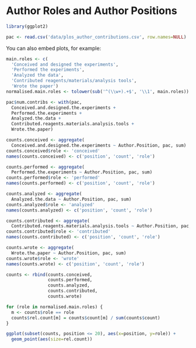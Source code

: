 Author Roles and Author Positions
========================================================

```r
library(ggplot2)

pac <- read.csv('data/plos_author_contributions.csv', row.names=NULL)
```

You can also embed plots, for example:

```r
main.roles <- c(
  'Conceived and designed the experiments',
  'Performed the experiments',
  'Analyzed the data',
  'Contributed reagents/materials/analysis tools',
  'Wrote the paper')
normalised.main.roles <- tolower(sub('^(\\w+).+$', '\\1', main.roles))

pac$num.contribs <- with(pac,
  Conceived.and.designed.the.experiments + 
  Performed.the.experiments +
  Analyzed.the.data +
  Contributed.reagents.materials.analysis.tools +
  Wrote.the.paper)

counts.conceived <- aggregate(
  Conceived.and.designed.the.experiments ~ Author.Position, pac, sum)
counts.conceived$role <- 'conceived'
names(counts.conceived) <- c('position', 'count', 'role')

counts.performed <- aggregate(
  Performed.the.experiments ~ Author.Position, pac, sum)
counts.performed$role <- 'performed'
names(counts.performed) <- c('position', 'count', 'role')

counts.analyzed <- aggregate(
  Analyzed.the.data ~ Author.Position, pac, sum)
counts.analyzed$role <- 'analyzed'
names(counts.analyzed) <- c('position', 'count', 'role')

counts.contributed <- aggregate(
  Contributed.reagents.materials.analysis.tools ~ Author.Position, pac, sum)
counts.contributed$role <- 'contributed'
names(counts.contributed) <- c('position', 'count', 'role')

counts.wrote <- aggregate(
  Wrote.the.paper ~ Author.Position, pac, sum)
counts.wrote$role <- 'wrote'
names(counts.wrote) <- c('position', 'count', 'role')

counts <- rbind(counts.conceived,
                counts.performed,
                counts.analyzed,
                counts.contributed,
                counts.wrote)

for (role in normalised.main.roles) {
  m <- counts$role == role
  counts$rel.count[m] = counts$count[m] / sum(counts$count)
}
```

```r
ggplot(subset(counts, position <= 20), aes(x=position, y=role)) +
  geom_point(aes(size=rel.count))
```
